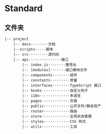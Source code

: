 # Standard

## 文件夹

```
|-- project
    |-- docs········文档
    |--scripts·····脚本
    |-- src·········源代码
    |-- api···············接口
        |-- index.js········重导出
        |-- [modules]·······接口模块文件
        |-- components········组件
        |-- constants·········常量
        |-- interfaces········TypeScript 接口
        |-- hooks·············自定义钩子
        |-- i18n··············多语言
        |-- pages·············页面
        |-- public············公开文件/静态资产
        |-- router············路由
        |-- store·············全局状态管理
        |-- styles············CSS 样式
        |-- utils·············工具
```

